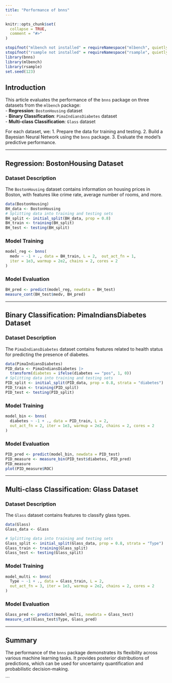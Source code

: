 ```yaml
---
title: "Performance of bnns"
---
```


```r
knitr::opts_chunk$set(
  collapse = TRUE,
  comment = "#>"
)
```

```r
stopifnot("mlbench not installed" = requireNamespace("mlbench", quietly = TRUE))
stopifnot("rsample not installed" = requireNamespace("rsample", quietly = TRUE))
library(bnns)
library(mlbench)
library(rsample)
set.seed(123)
```

## Introduction

This article evaluates the performance of the `bnns` package on three datasets from the `mlbench` package:  
- **Regression**: `BostonHousing` dataset  
- **Binary Classification**: `PimaIndiansDiabetes` dataset  
- **Multi-class Classification**: `Glass` dataset  

For each dataset, we:
1. Prepare the data for training and testing.
2. Build a Bayesian Neural Network using the `bnns` package.
3. Evaluate the model's predictive performance.

---

## Regression: BostonHousing Dataset

### Dataset Description
The `BostonHousing` dataset contains information on housing prices in Boston, with features like crime rate, average number of rooms, and more.

```r
data(BostonHousing)
BH_data <- BostonHousing
# Splitting data into training and testing sets
BH_split <- initial_split(BH_data, prop = 0.8)
BH_train <- training(BH_split)
BH_test <- testing(BH_split)
```

### Model Training
```r
model_reg <- bnns(
  medv ~ -1 + ., data = BH_train, L = 2,  out_act_fn = 1,
  iter = 1e3, warmup = 2e2, chains = 2, cores = 2
)
```

### Model Evaluation
```r
BH_pred <- predict(model_reg, newdata = BH_test)
measure_cont(BH_test$medv, BH_pred)
```

---

## Binary Classification: PimaIndiansDiabetes Dataset

### Dataset Description
The `PimaIndiansDiabetes` dataset contains features related to health status for predicting the presence of diabetes.

```r
data(PimaIndiansDiabetes)
PID_data <- PimaIndiansDiabetes |>
  transform(diabetes = ifelse(diabetes == "pos", 1, 0))
# Splitting data into training and testing sets
PID_split <- initial_split(PID_data, prop = 0.8, strata = "diabetes")
PID_train <- training(PID_split)
PID_test <- testing(PID_split)
```

### Model Training
```r
model_bin <- bnns(
  diabetes ~ -1 + ., data = PID_train, L = 2,  
  out_act_fn = 2, iter = 1e3, warmup = 2e2, chains = 2, cores = 2
)
```

### Model Evaluation
```r
PID_pred <- predict(model_bin, newdata = PID_test)
PID_measure <- measure_bin(PID_test$diabetes, PID_pred)
PID_measure
plot(PID_measure$ROC)
```

---

## Multi-class Classification: Glass Dataset

### Dataset Description
The `Glass` dataset contains features to classify glass types.

```r
data(Glass)
Glass_data <- Glass

# Splitting data into training and testing sets
Glass_split <- initial_split(Glass_data, prop = 0.8, strata = "Type")
Glass_train <- training(Glass_split)
Glass_test <- testing(Glass_split)
```

### Model Training
```r
model_multi <- bnns(
  Type ~ -1 + ., data = Glass_train, L = 2,  
  out_act_fn = 3, iter = 1e3, warmup = 2e2, chains = 2, cores = 2
)
```

### Model Evaluation
```r
Glass_pred <- predict(model_multi, newdata = Glass_test)
measure_cat(Glass_test$Type, Glass_pred)
```

---

## Summary

The performance of the `bnns` package demonstrates its flexibility across various machine learning tasks. It provides posterior distributions of predictions, which can be used for uncertainty quantification and probabilistic decision-making.

```
